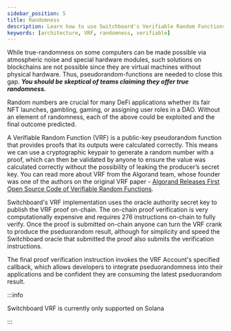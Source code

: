 ```yaml
---
sidebar_position: 5
title: Randomness
description: Learn how to use Switchboard's Verifiable Random Functions
keywords: [architecture, VRF, randomness, verifiable]
---
```


While true-randomness on some computers can be made possible via atmospheric
noise and special hardware modules, such solutions on blockchains are not
possible since they are virtual machines without physical hardware. Thus,
pseudorandom-functions are needed to close this gap. **_You should be skeptical
of teams claiming they offer true randomness._**

Random numbers are crucial for many DeFi applications whether its fair NFT
launches, gambling, gaming, or assigning user roles in a DAO. Without an element
of randomness, each of the above could be exploited and the final outcome
predicted.

A Verifiable Random Function (VRF) is a public-key pseudorandom function that
provides proofs that its outputs were calculated correctly. This means we can
use a cryptographic keypair to generate a random number with a proof, which can
then be validated by anyone to ensure the value was calculated correctly without
the possibility of leaking the producer’s secret key. You can read more about
VRF from the Algorand team, whose founder was one of the authors on the original
VRF paper -
[Algorand Releases First Open Source Code of Verifiable Random Functions](https://medium.com/algorand/algorand-releases-first-open-source-code-of-verifiable-random-function-93c2960abd61).

Switchboard's VRF implementation uses the oracle authority secret key to publish
the VRF proof on-chain. The on-chain proof verification is very computationally
expensive and requires 276 instructions on-chain to fully verify. Once the proof
is submitted on-chain anyone can turn the VRF crank to produce the pseduorandom
result, although for simplicity and speed the Switchboard oracle that submitted
the proof also submits the verification instructions.

The final proof verification instruction invokes the VRF Account's specified
callback, which allows developers to integrate pseduorandomness into their
applications and be confident they are consuming the latest pseduorandom result.

:::info

Switchboard VRF is currently only supported on Solana

:::
